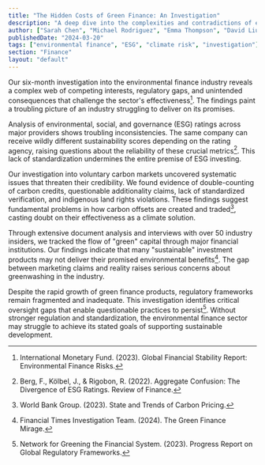 ```yaml
---
title: "The Hidden Costs of Green Finance: An Investigation"
description: "A deep dive into the complexities and contradictions of environmental finance"
author: ["Sarah Chen", "Michael Rodriguez", "Emma Thompson", "David Liu", "Priya Patel"]
publishedDate: "2024-03-20"
tags: ["environmental finance", "ESG", "climate risk", "investigation"]
section: "Finance"
layout: "default"
---
```


Our six-month investigation into the environmental finance industry reveals a complex web of competing interests, regulatory gaps, and unintended consequences that challenge the sector's effectiveness[^1]. The findings paint a troubling picture of an industry struggling to deliver on its promises.

Analysis of environmental, social, and governance (ESG) ratings across major providers shows troubling inconsistencies. The same company can receive wildly different sustainability scores depending on the rating agency, raising questions about the reliability of these crucial metrics[^2]. This lack of standardization undermines the entire premise of ESG investing.

Our investigation into voluntary carbon markets uncovered systematic issues that threaten their credibility. We found evidence of double-counting of carbon credits, questionable additionality claims, lack of standardized verification, and indigenous land rights violations. These findings suggest fundamental problems in how carbon offsets are created and traded[^3], casting doubt on their effectiveness as a climate solution.

Through extensive document analysis and interviews with over 50 industry insiders, we tracked the flow of "green" capital through major financial institutions. Our findings indicate that many "sustainable" investment products may not deliver their promised environmental benefits[^4]. The gap between marketing claims and reality raises serious concerns about greenwashing in the industry.

Despite the rapid growth of green finance products, regulatory frameworks remain fragmented and inadequate. This investigation identifies critical oversight gaps that enable questionable practices to persist[^5]. Without stronger regulation and standardization, the environmental finance sector may struggle to achieve its stated goals of supporting sustainable development.

[^1]: International Monetary Fund. (2023). Global Financial Stability Report: Environmental Finance Risks.
[^2]: Berg, F., Kölbel, J., & Rigobon, R. (2022). Aggregate Confusion: The Divergence of ESG Ratings. Review of Finance.
[^3]: World Bank Group. (2023). State and Trends of Carbon Pricing.
[^4]: Financial Times Investigation Team. (2024). The Green Finance Mirage.
[^5]: Network for Greening the Financial System. (2023). Progress Report on Global Regulatory Frameworks.
